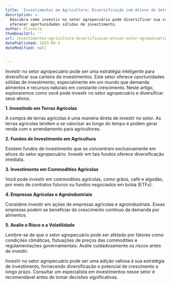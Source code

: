 ```yaml
---
title: 'Investimentos em Agricultura: Diversificação com Ativos do Setor Agropecuário'
description: >-
  Descubra como investir no setor agropecuário pode diversificar sua carteira e
  oferecer oportunidades sólidas de investimento.
author: Oliveira
thumbnailUrl: ''
url: investimentos-agricultura-diversificacao-ativos-setor-agropecuario
datePublished: 2023-09-3
dateModified: null


---
```


Investir no setor agropecuário pode ser uma estratégia inteligente para diversificar sua carteira de investimentos. Este setor oferece oportunidades sólidas de investimento, especialmente em um mundo que demanda alimentos e recursos naturais em constante crescimento. Neste artigo, exploraremos como você pode investir no setor agropecuário e diversificar seus ativos.

**1. Investindo em Terras Agrícolas**

A compra de terras agrícolas é uma maneira direta de investir no setor. As terras agrícolas tendem a se valorizar ao longo do tempo e podem gerar renda com o arrendamento para agricultores.

**2. Fundos de Investimento em Agricultura**

Existem fundos de investimento que se concentram exclusivamente em ativos do setor agropecuário. Investir em tais fundos oferece diversificação imediata.

**3. Investimento em Commodities Agrícolas**

Você pode investir em commodities agrícolas, como grãos, café e algodão, por meio de contratos futuros ou fundos negociados em bolsa (ETFs).

**4. Empresas Agrícolas e Agroindustriais**

Considere investir em ações de empresas agrícolas e agroindustriais. Essas empresas podem se beneficiar do crescimento contínuo da demanda por alimentos.

**5. Avalie o Risco e a Volatilidade**

Lembre-se de que o setor agropecuário pode ser afetado por fatores como condições climáticas, flutuações de preços das commodities e regulamentações governamentais. Avalie cuidadosamente os riscos antes de investir.

Investir no setor agropecuário pode ser uma adição valiosa à sua estratégia de investimento, fornecendo diversificação e potencial de crescimento a longo prazo. Consultar um especialista em investimentos nesse setor é recomendável antes de tomar decisões significativas.
